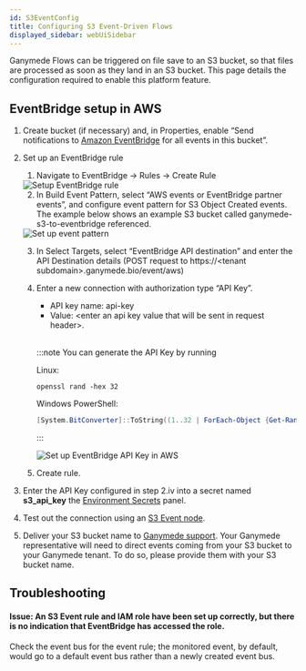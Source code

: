 ```yaml
---
id: S3EventConfig
title: Configuring S3 Event-Driven Flows
displayed_sidebar: webUiSidebar
---
```


Ganymede Flows can be triggered on file save to an S3 bucket, so that files are processed as soon as they land in an S3 bucket.  This page details the configuration required to enable this platform feature.

## EventBridge setup in AWS

1. Create bucket (if necessary) and, in Properties, enable “Send notifications to [Amazon EventBridge](https://aws.amazon.com/eventbridge/) for all events in this bucket”.
2. Set up an EventBridge rule
    1. Navigate to EventBridge -> Rules -> Create Rule

    <div style={{textAlign: 'center'}}>
      <img alt="Setup EventBridge rule" 
          src="https://ganymede-bio.mo.cloudinary.net/config/SetupEventBridgeRule_20240802.png"
      />
    </div>

    2. In Build Event Pattern, select “AWS events or EventBridge partner events”, and configure event pattern for S3 Object Created events.  The example below shows an example S3 bucket called ganymede-s3-to-eventbridge referenced.

    <div style={{textAlign: 'center'}}>
      <img alt="Set up event pattern" 
          src="https://ganymede-bio.mo.cloudinary.net/config/SetupEventPattern_20240802.png"
      />
    </div>

    3. In Select Targets, select “EventBridge API destination” and enter the API Destination details (POST request to https://\<tenant subdomain\>.ganymede.bio/event/aws)

    4. Enter a new connection with authorization type “API Key”.  
        - API key name: api-key
        - Value: \<enter an api key value that will be sent in request header\>.  
        &nbsp;
        
        :::note
        You can generate the API Key by running

        Linux:
        ```shell
        openssl rand -hex 32 
        ```

        Windows PowerShell:
        ```powershell
        [System.BitConverter]::ToString((1..32 | ForEach-Object {Get-Random -Minimum 0 -Maximum 256})).Replace('-','').ToLower()
        ```
        :::

        <div style={{textAlign: 'center'}} width="600">
          <img alt="Set up EventBridge API Key in AWS" 
              src="https://ganymede-bio.mo.cloudinary.net/config/SetupEventBridgeAPIKey_20240802.png"
          />
        </div>

    5. Create rule.

3. Enter the API Key configured in step 2.iv into a secret named **s3_api_key** the [Environment Secrets](../AdminControls#environment-secrets) panel.

4. Test out the connection using an [S3 Event node](../nodes/App/S3_Event).

5. Deliver your S3 bucket name to [Ganymede support](mailto:support@ganymede.bio).  Your Ganymede representative will need to direct events coming from your S3 bucket to your Ganymede tenant. To do so, please provide them with your S3 bucket name.

## Troubleshooting

#### Issue: An S3 Event rule and IAM role have been set up correctly, but there is no indication that EventBridge has accessed the role.

Check the event bus for the event rule; the monitored event, by default, would go to a default event bus rather than a newly created event bus.
